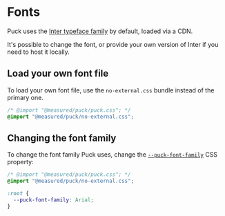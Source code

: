 # Fonts

Puck uses the [Inter typeface family](https://rsms.me/inter/) by default, loaded via a CDN.

It's possible to change the font, or provide your own version of Inter if you need to host it locally.

## Load your own font file

To load your own font file, use the `no-external.css` bundle instead of the primary one.

```css showLineNumbers copy
/* @import "@measured/puck/puck.css"; */
@import "@measured/puck/no-external.css";
```

## Changing the font family

To change the font family Puck uses, change the [`--puck-font-family`](/docs/api-reference/theming#--puck-font-family) CSS property:

```css showLineNumbers copy
/* @import "@measured/puck/puck.css"; */
@import "@measured/puck/no-external.css";

:root {
  --puck-font-family: Arial;
}
```
